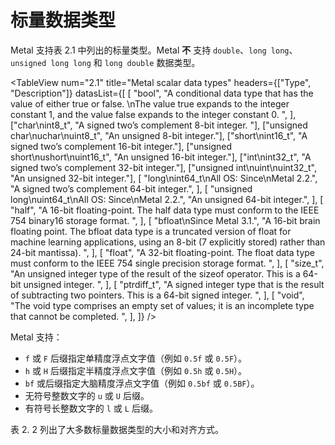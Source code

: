 # 标量数据类型

<OrigninalPDF title="2.1 Scalar Data Types" />

Metal 支持表 2.1 中列出的标量类型。Metal **不** 支持 `double`、`long long`、`unsigned long long` 和 `long double` 数据类型。

<TableView
  num="2.1"
  title="Metal scalar data types"
  headers={["Type", "Description"]}
  datasList={[
    [
      "bool",
      "A conditional data type that has the value of either true or false. \nThe value true expands to the integer constant 1, and the value false expands to the integer constant 0. ",
    ],
    ["char\nint8_t", "A signed two’s complement 8-bit integer. "],
    ["unsigned char\nuchar\nuint8_t", "An unsigned 8-bit integer."],
    ["short\nint16_t", "A signed two’s complement 16-bit integer."],
    ["unsigned short\nushort\nuint16_t", "An unsigned 16-bit integer."],
    ["int\nint32_t", "A signed two’s complement 32-bit integer."],
    ["unsigned int\nuint\nuint32_t", "An unsigned 32-bit integer."],
    [
      "long\nint64_t\nAll OS: Since\nMetal 2.2.",
      "A signed two’s complement 64-bit integer.",
    ],
    [
      "unsigned long\nuint64_t\nAll OS: Since\nMetal 2.2.",
      "An unsigned 64-bit integer.",
    ],
    [
      "half",
      "A 16-bit floating-point. The half data type must conform to the IEEE 754 binary16 storage format. ",
    ],
    [
      "bfloat\nSince Metal 3.1.",
      "A 16-bit brain floating point. The bfloat data type is a truncated version of float for machine learning applications, using an 8-bit (7 explicitly stored) rather than 24-bit mantissa). ",
    ],
    [
      "float",
      "A 32-bit floating-point. The float data type must conform to the IEEE 754 single precision storage format. ",
    ],
    [
      "size_t",
      "An unsigned integer type of the result of the sizeof operator. This is a 64-bit unsigned integer. ",
    ],
    [
      "ptrdiff_t",
      "A signed integer type that is the result of subtracting two pointers. This is a 64-bit signed integer. ",
    ],
    [
      "void",
      "The void type comprises an empty set of values; it is an incomplete type that cannot be completed. ",
    ],
  ]}
/>

Metal 支持：

- `f` 或 `F` 后缀指定单精度浮点文字值（例如 `0.5f` 或 `0.5F`）。
- `h` 或 `H` 后缀指定半精度浮点文字值（例如 `0.5h` 或 `0.5H`）。
- `bf` 或后缀指定大脑精度浮点文字值（例如 `0.5bf` 或 `0.5BF`）。
- 无符号整数文字的 `u` 或 `U` 后缀。
- 有符号长整数文字的 `l` 或 `L` 后缀。

表 2. 2 列出了大多数标量数据类型的大小和对齐方式。
